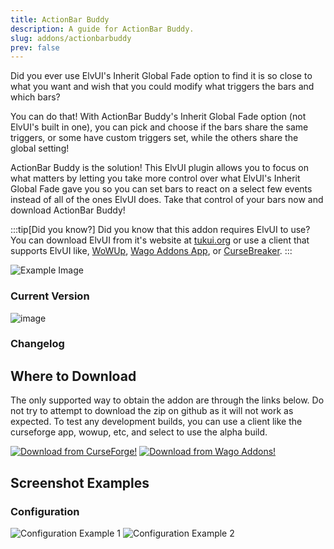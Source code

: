 ```yaml
---
title: ActionBar Buddy
description: A guide for ActionBar Buddy.
slug: addons/actionbarbuddy
prev: false
---
```



Did you ever use ElvUI's Inherit Global Fade option to find it is so close to what you want and wish that you could modify what triggers the bars and which bars?

You can do that! With ActionBar Buddy's Inherit Global Fade option (not ElvUI's built in one), you can pick and choose if the bars share the same triggers, or some have custom triggers set, while the others share the global setting!

ActionBar Buddy is the solution! This ElvUI plugin allows you to focus on what matters by letting you take more control over what ElvUI's Inherit Global Fade gave you so you can set bars to react on a select few events instead of all of the ones ElvUI does. Take that control of your bars now and download ActionBar Buddy!

:::tip[Did you know?]
Did you know that this addon requires ElvUI to use? You can download ElvUI from it's website at [tukui.org](https://tukui.org/elvui) or use a client that supports ElvUI like, [WoWUp](https://wowup.io/), [Wago Addons App](https://addons.wago.io/app), or [CurseBreaker](https://github.com/AcidWeb/CurseBreaker).
:::

<img src="https://cdn-images.repoocreforged.dev/ActionBarBuddy/Config_Global_Example.png" alt="Example Image" />

### Current Version
<img src="https://img.shields.io/github/v/tag/repooc/ElvUI_ActionBarBuddy?style=for-the-badge&label=%20&color=A330C9" alt="image" data-zoom-off />

### Changelog
<Changelog />

## Where to Download
The only supported way to obtain the addon are through the links below. Do not try to attempt to download the zip on github as it will not work as expected. To test any development builds, you can use a client like the curseforge app, wowup, etc, and select to use the alpha build.

<FluidGrid minColumnWidth="20rem">
  <a href="https://www.curseforge.com/wow/addons/actionbar-buddy-elvui-plugin"><img src="/images/CurseForgeBanner.png" alt="Download from CurseForge!" data-zoom-off /></a>
  <a href="https://addons.wago.io/addons/actionbar-buddy-elvui-plugin"><img src="/images/WagoBanner.png" alt="Download from Wago Addons!" data-zoom-off /></a>
</FluidGrid>

## Screenshot Examples
### Configuration
<FluidGrid minColumnWidth="20rem">
  <img src="https://cdn-images.repoocreforged.dev/ActionBarBuddy/Config_Global_Example.png" alt="Configuration Example 1" />
  <img src="https://cdn-images.repoocreforged.dev/ActionBarBuddy/Config_Bar_Example.png" alt="Configuration Example 2" />
</FluidGrid>
